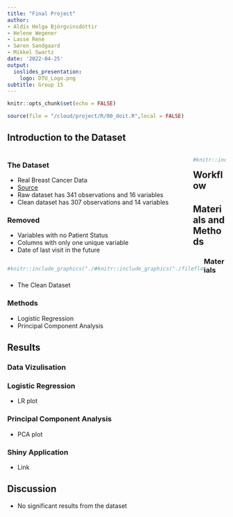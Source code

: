 ```yaml
---
title: "Final Project"
author:
- Aldís Helga Björgvinsdóttir
- Helene Wegener
- Lasse Rene
- Søren Sandgaard
- Mikkel Swartz
date: '2022-04-25'
output:
  ioslides_presentation:
    logo: DTU_Logo.png
subtitle: Group 15
---
```


```r
knitr::opts_chunk$set(echo = FALSE)
```

```r
source(file = "/cloud/project/R/00_doit.R",local = FALSE)
```

## Introduction to the Dataset
<div style="float: left; width: 85%;">
### The Dataset
-   Real Breast Cancer Data
-   [Source](https://www.kaggle.com/code/varshinipj/breast-cancer-gene-data/data)
-   Raw dataset has 341 observations and 16 variables
-   Clean dataset has 307 observations and 14 variables

### Removed
-   Variables with no Patient Status
-   Columns with only one unique variable
-   Date of last visit in the future
</div>

<div style="float: left; width: 15%;">
```r
#knitr::include_graphics("./breastcancer.png")
```
</div>

## Workflow
<div style="float: left; width: 40%;">
```r
#knitr::include_graphics("./workflow.png")
```
</div>

<div style="float: left; width: 50%;">
```r
#knitr::include_graphics("./fileflow.png")
```
</div>

## Materials and Methods

### Materials
- The Clean Dataset

### Methods
- Logistic Regression
- Principal Component Analysis

## Results

### Data Vizulisation


### Logistic Regression
- LR plot


### Principal Component Analysis
- PCA plot

### Shiny Application
- Link

## Discussion
- No significant results from the dataset





